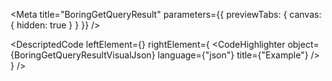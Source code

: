 
<Meta title="BoringGetQueryResult" parameters={{ previewTabs: { canvas: { hidden: true } } }} />

<DescriptedCode
  leftElement={<BoringGetQueryResultDesc />}
  rightElement={
    <CodeHighlighter
      object={BoringGetQueryResultVisualJson}
      language={"json"}
      title={"Example"}
    />
  }
/>
